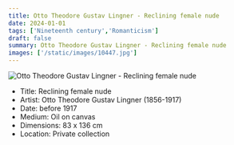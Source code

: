 ```yaml
---
title: Otto Theodore Gustav Lingner - Reclining female nude
date: 2024-01-01
tags: ['Nineteenth century','Romanticism']
draft: false
summary: Otto Theodore Gustav Lingner - Reclining female nude
images: ['/static/images/10447.jpg']
---
```


![Otto Theodore Gustav Lingner - Reclining female nude](/static/images/10447.jpg)

* Title: Reclining female nude
* Artist: Otto Theodore Gustav Lingner (1856-1917)
* Date: before 1917
* Medium: Oil on canvas
* Dimensions: 83 x 136 cm 
* Location: Private collection


